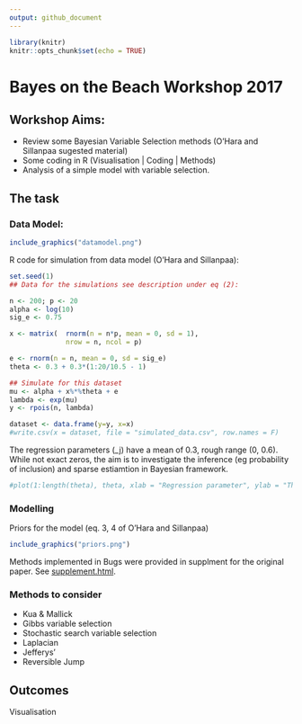 ```yaml
---
output: github_document
---
```


```r
library(knitr)
knitr::opts_chunk$set(echo = TRUE)
```

Bayes on the Beach Workshop 2017
================================

## Workshop Aims:

+ Review some Bayesian Variable Selection methods (O’Hara and Sillanpaa sugested material)
+ Some coding in R (Visualisation | Coding | Methods)
+ Analysis of a simple model with variable selection.

## The task
### Data Model:

```r
include_graphics("datamodel.png")
```

R code for simulation from data model (O’Hara and Sillanpaa):

```r
set.seed(1)
## Data for the simulations see description under eq (2):

n <- 200; p <- 20
alpha <- log(10)
sig_e <- 0.75

x <- matrix(  rnorm(n = n*p, mean = 0, sd = 1), 
              nrow = n, ncol = p)

e <- rnorm(n = n, mean = 0, sd = sig_e)
theta <- 0.3 + 0.3*(1:20/10.5 - 1)

## Simulate for this dataset
mu <- alpha + x%*%theta + e
lambda <- exp(mu)
y <- rpois(n, lambda)

dataset <- data.frame(y=y, x=x)
#write.csv(x = dataset, file = "simulated_data.csv", row.names = F)
```

The regression parameters \(\theta_j\) have a mean of 0.3, rough range (0, 0.6). While not exact zeros, the aim is to investigate the inference (eg probability of inclusion) and sparse estiamtion in Bayesian framework.

```r
#plot(1:length(theta), theta, xlab = "Regression parameter", ylab = "Theta")
```

### Modelling

Priors for the model (eq. 3, 4 of O’Hara and Sillanpaa)
```r
include_graphics("priors.png")
```

Methods implemented in Bugs were provided in supplment for the original paper. See [supplement.html](supplement.html).

### Methods to consider

+ Kua & Mallick 
+ Gibbs variable selection
+ Stochastic search variable selection 
+ Laplacian
+ Jefferys'
+ Reversible Jump

## Outcomes

Visualisation 

